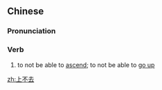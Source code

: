 ==Chinese==
{{zh-forms}}

===Pronunciation===
{{zh-pron
|m=shàng不qù
|c=soeng5 bat1 heoi3
|cat=v
}}

===Verb===
{{zh-verb}}

# to not be able to [[ascend]]; to not be able to [[go up]]

[[zh:上不去]]
